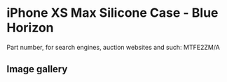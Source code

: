 
# iPhone XS Max Silicone Case - Blue Horizon

Part number, for search engines, auction websites and such: MTFE2ZM/A

## Image gallery

<div style={{ width: "768px" }}>
  <GalleryComponent
    images={[
      {
        original: "/everysource/MTFE2.webp",
        thumbnail: "/everypreview/MTFE2.webp",
      },
      {
        original: "/everysource/MTFE2_AV1_GOLD.webp",
        thumbnail: "/everypreview/MTFE2_AV1_GOLD.webp",
      },
      {
        original: "/everysource/MTFE2_AV1_SILVER.webp",
        thumbnail: "/everypreview/MTFE2_AV1_SILVER.webp",
      },
      {
        original: "/everysource/MTFE2_AV1_SPACE_GRAY.webp",
        thumbnail: "/everypreview/MTFE2_AV1_SPACE_GRAY.webp",
      },
      {
        original: "/everysource/MTFE2_AV2.webp",
        thumbnail: "/everypreview/MTFE2_AV2.webp",
      }
    ]}
  />
</div>